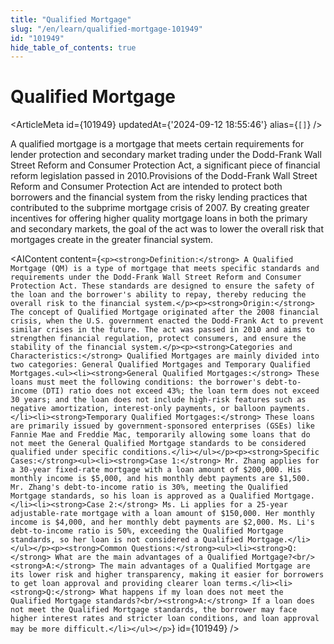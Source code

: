 ```yaml
---
title: "Qualified Mortgage"
slug: "/en/learn/qualified-mortgage-101949"
id: "101949"
hide_table_of_contents: true
---
```



# Qualified Mortgage

<ArticleMeta id={101949} updatedAt={'2024-09-12 18:55:46'} alias={`[]`} />
<div className='border-solid border-b border-t-0 my-4 border-[var(--ifm-color-gray-300)]' />

A qualified mortgage is a mortgage that meets certain requirements for lender protection and secondary market trading under the Dodd-Frank Wall Street Reform and Consumer Protection Act, a significant piece of financial reform legislation passed in 2010.Provisions of the Dodd-Frank Wall Street Reform and Consumer Protection Act are intended to protect both borrowers and the financial system from the risky lending practices that contributed to the subprime mortgage crisis of 2007. By creating greater incentives for offering higher quality mortgage loans in both the primary and secondary markets, the goal of the act was to lower the overall risk that mortgages create in the greater financial system.

<AIContent content={`<p><strong>Definition:</strong> A Qualified Mortgage (QM) is a type of mortgage that meets specific standards and requirements under the Dodd-Frank Wall Street Reform and Consumer Protection Act. These standards are designed to ensure the safety of the loan and the borrower's ability to repay, thereby reducing the overall risk to the financial system.</p><p><strong>Origin:</strong> The concept of Qualified Mortgage originated after the 2008 financial crisis, when the U.S. government enacted the Dodd-Frank Act to prevent similar crises in the future. The act was passed in 2010 and aims to strengthen financial regulation, protect consumers, and ensure the stability of the financial system.</p><p><strong>Categories and Characteristics:</strong> Qualified Mortgages are mainly divided into two categories: General Qualified Mortgages and Temporary Qualified Mortgages.<ul><li><strong>General Qualified Mortgages:</strong> These loans must meet the following conditions: the borrower's debt-to-income (DTI) ratio does not exceed 43%; the loan term does not exceed 30 years; and the loan does not include high-risk features such as negative amortization, interest-only payments, or balloon payments.</li><li><strong>Temporary Qualified Mortgages:</strong> These loans are primarily issued by government-sponsored enterprises (GSEs) like Fannie Mae and Freddie Mac, temporarily allowing some loans that do not meet the General Qualified Mortgage standards to be considered qualified under specific conditions.</li></ul></p><p><strong>Specific Cases:</strong><ul><li><strong>Case 1:</strong> Mr. Zhang applies for a 30-year fixed-rate mortgage with a loan amount of $200,000. His monthly income is $5,000, and his monthly debt payments are $1,500. Mr. Zhang's debt-to-income ratio is 30%, meeting the Qualified Mortgage standards, so his loan is approved as a Qualified Mortgage.</li><li><strong>Case 2:</strong> Ms. Li applies for a 25-year adjustable-rate mortgage with a loan amount of $150,000. Her monthly income is $4,000, and her monthly debt payments are $2,000. Ms. Li's debt-to-income ratio is 50%, exceeding the Qualified Mortgage standards, so her loan is not considered a Qualified Mortgage.</li></ul></p><p><strong>Common Questions:</strong><ul><li><strong>Q:</strong> What are the main advantages of a Qualified Mortgage?<br/><strong>A:</strong> The main advantages of a Qualified Mortgage are its lower risk and higher transparency, making it easier for borrowers to get loan approval and providing clearer loan terms.</li><li><strong>Q:</strong> What happens if my loan does not meet the Qualified Mortgage standards?<br/><strong>A:</strong> If a loan does not meet the Qualified Mortgage standards, the borrower may face higher interest rates and stricter loan conditions, and loan approval may be more difficult.</li></ul></p>`} id={101949} />
